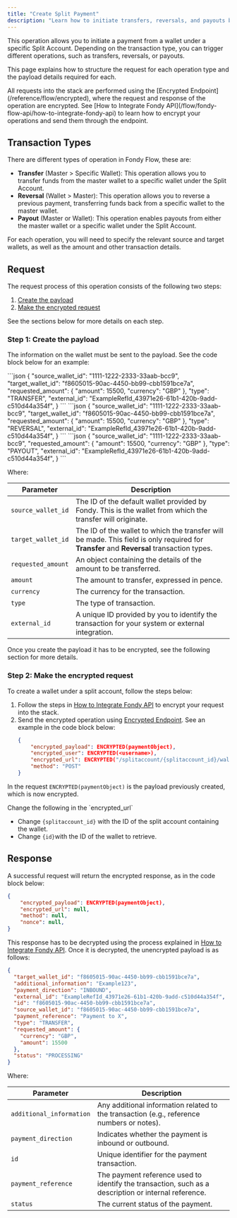 ```yaml
---
title: "Create Split Payment"
description: "Learn how to initiate transfers, reversals, and payouts between wallets in a Split Account using Fondy's API, with step-by-step guides for each transaction type."
---
```





This operation allows you to initiate a payment from a wallet under a specific Split Account. Depending on the transaction type, you can trigger different operations, such as transfers, reversals, or payouts.

This page explains how to structure the request for each operation type and the payload details required for each.

<Callout type="warning" title="Encrypted Requests">
  All requests into the stack are performed using the [Encrypted Endpoint](/reference/flow/encrypted), where the request and response of the operation are encrypted. See [How to Integrate Fondy API](/flow/fondy-flow-api/how-to-integrate-fondy-api) to learn how to encrypt your operations and send them through the endpoint.
</Callout>

## Transaction Types

There are different types of operation in Fondy Flow, these are:

* **Transfer** (Master > Specific Wallet): This operation allows you to transfer funds from the master wallet to a specific wallet under the Split Account.
* **Reversal** (Wallet > Master): This operation allows you to reverse a previous payment, transferring funds back from a specific wallet to the master wallet.
* **Payout** (Master or Wallet): This operation enables payouts from either the master wallet or a specific wallet under the Split Account.

For each operation, you will need to specify the relevant source and target wallets, as well as the amount and other transaction details.

## Request

The request process of this operation consists of the following two steps:

1. [Create the payload](#step-1-create-the-payload)
2. [Make the encrypted request](#step-2-make-the-encrypted-request)

See the sections below for more details on each step.

### Step 1: Create the payload

The information on the wallet must be sent to the payload. See the code block below for an example:

<Tabs>
  <TabItem value="transfer" label="Transfer" default>
  ```json
  {
    "source_wallet_id": "1111-1222-2333-33aab-bcc9",
    "target_wallet_id": "f8605015-90ac-4450-bb99-cbb1591bce7a",
    "requested_amount": {
      "amount": 15500,
      "currency": "GBP"
    },
    "type": "TRANSFER",
    "external_id": "ExampleRefId_43971e26-61b1-420b-9add-c510d44a354f",
  }
  ```
  </TabItem>
  <TabItem value="reversal" label="Reversal">
  ```json 
  {
    "source_wallet_id": "1111-1222-2333-33aab-bcc9",
    "target_wallet_id": "f8605015-90ac-4450-bb99-cbb1591bce7a",
    "requested_amount": {
      "amount": 15500,
      "currency": "GBP"
    },
    "type": "REVERSAL",
    "external_id": "ExampleRefId_43971e26-61b1-420b-9add-c510d44a354f",
  }
  ```
  </TabItem>
  <TabItem value="payout" label="Payout">
  ```json
  {
    "source_wallet_id": "1111-1222-2333-33aab-bcc9",
    "requested_amount": {
      "amount": 15500,
      "currency": "GBP"
    },
    "type": "PAYOUT",
    "external_id": "ExampleRefId_43971e26-61b1-420b-9add-c510d44a354f",
  }
  ```
  </TabItem>
</Tabs>

Where:

| **Parameter**      | **Description**                                                                                                                           |
| ------------------ | ----------------------------------------------------------------------------------------------------------------------------------------- |
| `source_wallet_id` | The ID of the default wallet provided by Fondy. This is the wallet from which the transfer will originate.                                |
| `target_wallet_id` | The ID of the wallet to which the transfer will be made. This field is only required for **Transfer** and **Reversal** transaction types. |
| `requested_amount` | An object containing the details of the amount to be transferred.                                                                         |
| `amount`           | The amount to transfer, expressed in pence.                                                                                               |
| `currency`         | The currency for the transaction.                                                                                                         |
| `type`             | The type of transaction.                                                                                                                  |
| `external_id`      | A unique ID provided by you to identify the transaction for your system or external integration.                                          |

Once you create the payload it has to be encrypted, see the following section for more details.

### Step 2: Make the encrypted request

To create a wallet under a split account, follow the steps below:

1. Follow the steps in [How to Integrate Fondy API](/flow/fondy-flow-api/how-to-integrate-fondy-api) to encrypt your request into the stack.
2. Send the encrypted operation using [Encrypted Endpoint](/reference/flow/encrypted). See an example in the code block below:
   ```json Request
   {
       "encrypted_payload": ENCRYPTED(paymentObject),
       "encrypted_user": ENCRYPTED(<username>),    
       "encrypted_url": ENCRYPTED("/splitaccount/{splitaccount_id}/wallet"),
       "method": "POST"
   }
   ```

In the request `ENCRYPTED(paymentObject)` is the payload previously created, which is now encrypted.

<Callout type="warning" title="Path Parameters">
  Change the following in the `encrypted_url`

  * Change `{splitaccount_id}` with the ID of the split account containing the wallet.
  * Change `{id}`with the ID of the wallet to retrieve.
</Callout>

## Response

A successful request will return the encrypted response, as in the code block below:

```json json
{
    "encrypted_payload": ENCRYPTED(paymentObject),
    "encrypted_url": null,
    "method": null,
    "nonce": null,
}
```

This response has to be decrypted using the process explained in [How to Integrate Fondy API](/flow/fondy-flow-api/how-to-integrate-fondy-api). Once it is decrypted, the unencrypted payload is as follows:

```json
{
  "target_wallet_id": "f8605015-90ac-4450-bb99-cbb1591bce7a",
  "additional_information": "Example123",
  "payment_direction": "INBOUND",
  "external_id": "ExampleRefId_43971e26-61b1-420b-9add-c510d44a354f",
  "id": "f8605015-90ac-4450-bb99-cbb1591bce7a",
  "source_wallet_id": "f8605015-90ac-4450-bb99-cbb1591bce7a",
  "payment_reference": "Payment to X",
  "type": "TRANSFER",
  "requested_amount": {
    "currency": "GBP",
    "amount": 15500
  },
  "status": "PROCESSING"
}
```

Where:

| **Parameter**            | **Description**                                                                                      |
| ------------------------ | ---------------------------------------------------------------------------------------------------- |
| `additional_information` | Any additional information related to the transaction (e.g., reference numbers or notes).            |
| `payment_direction`      | Indicates whether the payment is inbound or outbound.                                                |
| `id`                     | Unique identifier for the payment transaction.                                                       |
| `payment_reference`      | The payment reference used to identify the transaction, such as a description or internal reference. |
| `status`                 | The current status of the payment.                                                                   |
